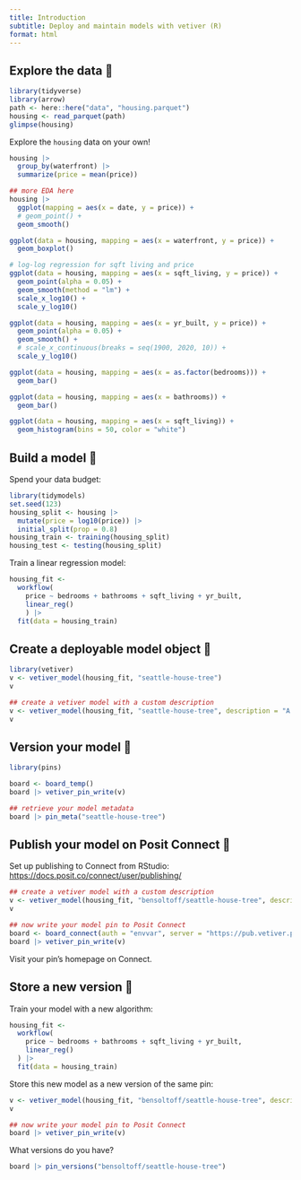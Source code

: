 ```yaml
---
title: Introduction
subtitle: Deploy and maintain models with vetiver (R)
format: html
---
```


## Explore the data 👀

```r
library(tidyverse)
library(arrow)
path <- here::here("data", "housing.parquet")
housing <- read_parquet(path)
glimpse(housing)
```

Explore the `housing` data on your own!

```r
housing |> 
  group_by(waterfront) |>
  summarize(price = mean(price))
```

```r
## more EDA here
housing |>
  ggplot(mapping = aes(x = date, y = price)) +
  # geom_point() +
  geom_smooth()

ggplot(data = housing, mapping = aes(x = waterfront, y = price)) +
  geom_boxplot()

# log-log regression for sqft living and price
ggplot(data = housing, mapping = aes(x = sqft_living, y = price)) +
  geom_point(alpha = 0.05) +
  geom_smooth(method = "lm") +
  scale_x_log10() +
  scale_y_log10()

ggplot(data = housing, mapping = aes(x = yr_built, y = price)) +
  geom_point(alpha = 0.05) +
  geom_smooth() +
  # scale_x_continuous(breaks = seq(1900, 2020, 10)) +
  scale_y_log10()

ggplot(data = housing, mapping = aes(x = as.factor(bedrooms))) +
  geom_bar()

ggplot(data = housing, mapping = aes(x = bathrooms)) +
  geom_bar()

ggplot(data = housing, mapping = aes(x = sqft_living)) +
  geom_histogram(bins = 50, color = "white")
```

## Build a model 🔧

Spend your data budget:

```r
library(tidymodels)
set.seed(123)
housing_split <- housing |>
  mutate(price = log10(price)) |>
  initial_split(prop = 0.8)
housing_train <- training(housing_split)
housing_test <- testing(housing_split)
```

Train a linear regression model:

```r
housing_fit <-
  workflow(
    price ~ bedrooms + bathrooms + sqft_living + yr_built, 
    linear_reg()
    ) |> 
  fit(data = housing_train)
```

## Create a deployable model object 🏺

```r
library(vetiver)
v <- vetiver_model(housing_fit, "seattle-house-tree")
v
```

```r
## create a vetiver model with a custom description
v <- vetiver_model(housing_fit, "seattle-house-tree", description = "A decision tree model for (logged) Seattle house prices")
v
```

## Version your model 📌

```r
library(pins)

board <- board_temp()
board |> vetiver_pin_write(v)
```

```r
## retrieve your model metadata
board |> pin_meta("seattle-house-tree")
```

## Publish your model on Posit Connect 🚀

Set up publishing to Connect from RStudio: <https://docs.posit.co/connect/user/publishing/>

```r
## create a vetiver model with a custom description
v <- vetiver_model(housing_fit, "bensoltoff/seattle-house-tree", description = "A decision tree model for (logged) Seattle house prices")
v

## now write your model pin to Posit Connect
board <- board_connect(auth = "envvar", server = "https://pub.vetiver.posit.team/")
board |> vetiver_pin_write(v)
```

Visit your pin's homepage on Connect.

## Store a new version 👯

Train your model with a new algorithm:

```r
housing_fit <-
  workflow(
    price ~ bedrooms + bathrooms + sqft_living + yr_built,
    linear_reg()
  ) |>
  fit(data = housing_train)
```

Store this new model as a new version of the same pin:

```r
v <- vetiver_model(housing_fit, "bensoltoff/seattle-house-tree", description = "A decision tree model for (logged) Seattle house prices")
v

## now write your model pin to Posit Connect
board |> vetiver_pin_write(v)
```

What versions do you have?

```r
board |> pin_versions("bensoltoff/seattle-house-tree")
```
